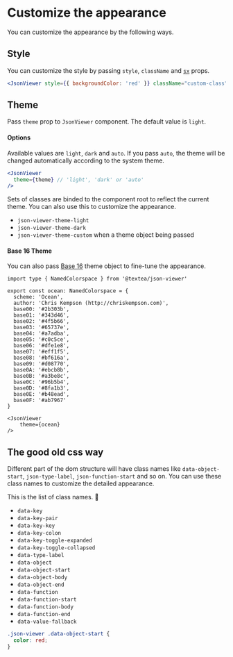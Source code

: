 # Customize the appearance

You can customize the appearance by the following ways.

## Style

You can customize the style by passing `style`, `className` and [`sx`](https://mui.com/system/getting-started/the-sx-prop/) props.

```jsx {2}
<JsonViewer style={{ backgroundColor: 'red' }} className="custom-class" sx={{ backgroundColor: 'red' }} />
```

## Theme

Pass `theme` prop to `JsonViewer` component. The default value is `light`.

#### Options

Available values are `light`, `dark` and `auto`. If you pass `auto`, the theme will be changed automatically according to the system theme.

```jsx {2}
<JsonViewer
  theme={theme} // 'light', 'dark' or 'auto'
/>
```

Sets of classes are binded to the component root to reflect the current theme. You can also use this to customize the appearance.

- `json-viewer-theme-light`
- `json-viewer-theme-dark`
- `json-viewer-theme-custom` when a theme object being passed

#### Base 16 Theme

You can also pass [Base 16](https://github.com/chriskempson/base16) theme object to fine-tune the appearance.

```tsx filename="theme/ocean.ts"
import type { NamedColorspace } from '@textea/json-viewer'

export const ocean: NamedColorspace = {
  scheme: 'Ocean',
  author: 'Chris Kempson (http://chriskempson.com)',
  base00: '#2b303b',
  base01: '#343d46',
  base02: '#4f5b66',
  base03: '#65737e',
  base04: '#a7adba',
  base05: '#c0c5ce',
  base06: '#dfe1e8',
  base07: '#eff1f5',
  base08: '#bf616a',
  base09: '#d08770',
  base0A: '#ebcb8b',
  base0B: '#a3be8c',
  base0C: '#96b5b4',
  base0D: '#8fa1b3',
  base0E: '#b48ead',
  base0F: '#ab7967'
}

<JsonViewer
    theme={ocean}
/>
```

## The good old css way

Different part of the dom structure will have class names like `data-object-start`, `json-type-label`, `json-function-start` and so on. You can use these class names to customize the detailed appearance.

This is the list of class names. 🧐

- `data-key`
- `data-key-pair`
- `data-key-key`
- `data-key-colon`
- `data-key-toggle-expanded`
- `data-key-toggle-collapsed`
- `data-type-label`
- `data-object`
- `data-object-start`
- `data-object-body`
- `data-object-end`
- `data-function`
- `data-function-start`
- `data-function-body`
- `data-function-end`
- `data-value-fallback`

```css
.json-viewer .data-object-start {
  color: red;
}
```
